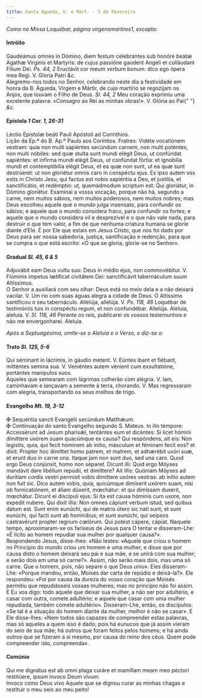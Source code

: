 ```yaml
---
title: Santa Águeda, V. e Márt. - 5 de Fevereiro
---
```


<em>Como na Missa Loquébar, página virgensmartires1, excepto:</em>

<h4 class="text-center">Intróito</h4>
<div class="grid grid-cols-2 gap-5">
  <span class="text-justify">
    Gaudeámus omnes in Dómino, diem festum celebrántes sub honóre beátæ Agathæ
    Vírginis et Martyris: de cujus passióne gaudent Angeli et colláudant Fílium
    Dei. <em>Ps. 44, 2</em> Eructávit cor meum verbum bonum: dico ego ópera mea
    Regi. V. Gloria Patri <em>&c.</em>
  </div>
  <span class="text-justify">
    Alegremo-nos todos no Senhor, celebrando neste dia a festividade em honra da
    B. Águeda, Virgem e Mártir, de cujo martírio se regozijam os Anjos, que
    louvam o Filho de Deus. <em>Sl. 44, 2</em> Meu coração exprimiu uma
    excelente palavra: «Consagro ao Rei as minhas obras!». V. Glória ao Pai{" "}
    <em>&c.</em>
  </span>
</div>

<h4 class="text-center">
  Epístola <em>1 Cor. 1, 26-31</em>
</h4>
<div class="grid grid-cols-2 gap-5">
  <span class="text-justify">
    Léctio Epístolæ beáti Pauli Apóstoli ad Corinthios.
  </div>
  <span class="text-justify">
    Lição da Ep.ª do B. Ap.º Paulo aos Coríntios.
  </div>
  <span class="text-justify">
    Fratres: Vidéte vocatiónem vestram: quia non multi sapiéntes secúndum
    carnem, non multi poténtes, non multi nóbiles: sed quæ stulta sunt mundi
    elégit Deus, ut confúndat sapiéntes: et infírma mundi elégit Deus, ut
    confúndat fórtia: et ignobília mundi et contemptibília elégit Deus, et ea
    quæ non sunt, ut ea quæ sunt destrúeret: ut non gloriétur omnis caro in
    conspéctu ejus. Ex ipso autem vos estis in Christo Jesu, qui factus est
    nobis sapiéntia a Deo, et justítia, et sanctificátio, et redémptio: ut,
    quemádmodum scriptum est: Qui gloriátur, in Dómino gloriétur.
  </div>
  <span class="text-justify">
    Examinai a vossa vocação, porque não há, segundo a carne, nem muitos sábios,
    nem muitos poderosos, nem muitos nobres; mas Deus escolheu aquele que o
    mundo julga insensato, para confundir os sábios; e aquele que o mundo
    considera fraco, para confundir os fortes; e aquele que o mundo considera
    vil e desprezível e o que não vale nada, para destruir o que tem valor, a
    fim de que nenhuma criatura humana se glorie diante d’Ele. É por Ele que
    estais em Jesus Cristo, que nos foi dado por Deus para ser nossa sabedoria,
    justiça, santificação e redenção, para que se cumpra o que está escrito: «O
    que se gloria, glorie-se no Senhor».
  </span>
</div>

<h4 class="text-center">
  Gradual <em>Sl. 45, 6 & 5</em>
</h4>
<div class="grid grid-cols-2 gap-5">
  <span class="text-justify">
    Adjuvábit eam Deus vultu suo: Deus in médio ejus, non commovébitur. V.
    Flúminis impetus lætíficat civitátem Dei: sanctificávit tabernáculum suum
    Altíssimus.
  </div>
  <span class="text-justify">
    O Senhor a auxiliará com seu olhar: Deus está no meio dela e a não deixará
    vacilar. V. Um rio com suas águas alegra a cidade de Deus. O Altíssimo
    santificou o seu tabernáculo.
  </div>
  <span class="text-justify">
    Allelúja, allelúja. V. <em>Ps. 118, 46</em> Loquébar de testimóniis tuis in
    conspéctu regum, et non confundébar. Allelúja.
  </div>
  <span class="text-justify">
    Aleluia, aleluia. V. <em>Sl. 118, 46</em> Perante os reis, publicarei os
    vossos testemunhos e não me envergonharei. Aleluia.
  </span>
</div>

<em>Após a Septuagésima, omite-se o Aleluia e o Verso, e diz-se o:</em>

<h4 class="text-center">
  Trato <em>Sl. 125, 5-6</em>
</h4>
<div class="grid grid-cols-2 gap-5">
  <span class="text-justify">
    Qui séminant in lácrimis, in gáudio metent. V. Eúntes ibant et fiébant,
    mitténtes semina sua. V. Veniéntes autem vénient cum exsultatióne, portántes
    manípulos suos.
  </div>
  <span class="text-justify">
    Aqueles que semearam com lágrimas colherão com alegria. V. Iam, caminhavam e
    lançavam a semente à terra, chorando. V. Mas regressaram com alegria,
    transportando os seus molhos de trigo.
  </span>
</div>

<h4 class="text-center">
  Evangelho <em>Mt. 19, 3-12</em>
</h4>
<div class="grid grid-cols-2 gap-5">
  <span class="text-justify">
    <span class="text-danger">&#10016;</span> Sequéntia sancti Evangélii
    secúndum Matthǽum.
  </div>
  <span class="text-justify">
    <span class="text-danger">&#10016;</span> Continuação do santo Evangelho
    segundo S. Mateus.
  </div>
  <span class="text-justify">
    In illo témpore: Accessérunt ad Jesum pharisǽi, tentántes eum et dicéntes:
    Si licet hómini dimíttere uxórem suam quacúmque ex causa? Qui respóndens,
    ait eis: Non legístis, quia, qui fecit hóminem ab inítio, másculum et
    féminam fecit eos? et dixit: Propter hoc dimíttet homo patrem, et matrem, et
    adhærébit uxóri suæ, et erunt duo in carne una. Itaque jam non sunt duo, sed
    una caro. Quod ergo Deus conjúnxit, homo non séparet. Dicunt illi: Quid ergo
    Móyses mandávit dare libéllum repúdii, et dimíttere? Ait illis: Quóniam
    Móyses ad durítiam cordis vestri permísit vobis dimíttere uxóres vestras: ab
    inítio autem non fuit sic. Dico autem vobis, quia, quicúmque dimíserit
    uxórem suam, nisi ob fornicatiónem, et áliam dúxerit, mœchátur: et qui
    dimíssam duxerit, mœchátur. Dicunt ei discípuli ejus: Si ita est causa
    hóminis cum uxore, non expedit nubere. Qui dixit illis: Non omnes cápiunt
    verbum istud, sed quibus datum est. Sunt enim eunúchi, qui de matris útero
    sic nati sunt; et sunt eunúchi, qui facti sunt ab homínibus; et sunt
    eunúchi, qui seípsos castravérunt propter regnum cœlórum. Qui potest cápere,
    cápiat.
  </div>
  <span class="text-justify">
    Naquele tempo, aproximaram-se os fariseus de Jesus para O tentar e
    disseram-Lhe: «É lícito ao homem repudiar sua mulher por qualquer causa?».
    Respondendo Jesus, disse-lhes: «Não lestes: «Aquele que criou o homem no
    Princípio do mundo criou um homem e uma mulher, e disse que por causa disto
    o homem deixará seu pai e sua mãe, e se unirá com sua mulher; e serão dois
    em uma só carne?». Assim, não serão mais dois, mas uma só carne. Que o
    homem, pois, não separe o que Deus uniu». Eles disseram-Lhe: «Porque mandou,
    então, Moisés dar carta de repúdio e deixá-la?». Ele respondeu: «Foi por
    causa da dureza do vosso coração que Moisés permitiu que repudiásseis vossas
    mulheres; mas no princípio não foi assim. E Eu vos digo: todo aquele que
    deixar sua mulher, a não ser por adultério, e casar com outra, comete
    adultério; e aquele que casar com uma mulher repudiada, também comete
    adultério». Disseram-Lhe, então, os discípulos: «Se tal é a situação do
    homem diante da mulher, melhor é não se casar». E Ele disse-lhes: «Nem todos
    são capazes de compreender estas palavras, mas só aqueles a quem isso é
    dado; pois há eunucos que já assim vieram do seio de sua mãe; há outros que
    foram feitos pelos homens; e há ainda outros que se fizeram a si mesmo, por
    causa do reino dos céus. Quem pode compreender isto, compreenda».
  </span>
</div>

<h4 class="text-center">Comúnio</h4>
<div class="grid grid-cols-2 gap-5">
  <span class="text-justify">
    Qui me dignátus est ab omni plaga curáre et mamíllam meam meo péctori
    restitúere, ipsum ínvoco Deum vivum.
  </div>
  <span class="text-justify">
    Invoco como Deus vivo Aquele que se dignou curar as minhas chagas e
    restituir o meu seio ao meu peito!
  </span>
</div>
